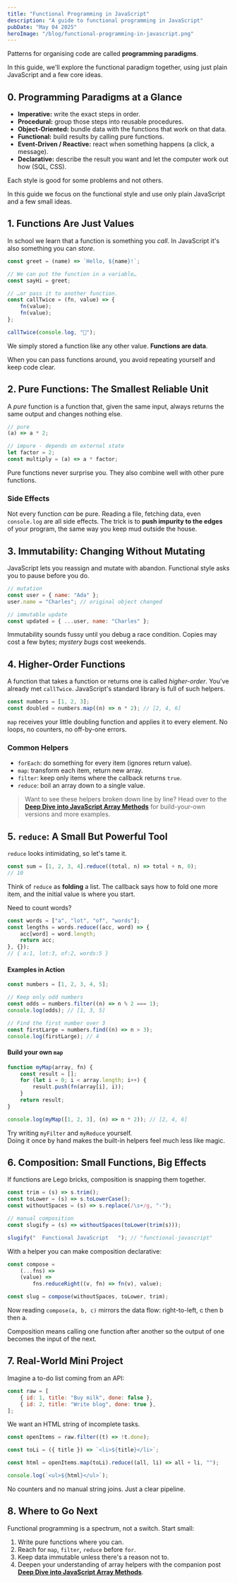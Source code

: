 ```yaml
---
title: "Functional Programming in JavaScript"
description: "A guide to functional programming in JavaScript"
pubDate: "May 04 2025"
heroImage: "/blog/functional-programming-in-javascript.png"
---
```


Patterns for organising code are called **programming paradigms**.

In this guide, we'll explore the functional paradigm together, using just plain JavaScript and a few core ideas.

## 0. Programming Paradigms at a Glance

- **Imperative:** write the exact steps in order.
- **Procedural:** group those steps into reusable procedures.
- **Object-Oriented:** bundle data with the functions that work on that data.
- **Functional:** build results by calling pure functions.
- **Event-Driven / Reactive:** react when something happens (a click, a message).
- **Declarative:** describe the result you want and let the computer work out how (SQL, CSS).

Each style is good for some problems and not others.

In this guide we focus on the functional style and use only plain JavaScript and a few small ideas.

## 1. Functions Are Just Values

In school we learn that a function is something you _call_. In JavaScript it's also something you can _store_.

```js
const greet = (name) => `Hello, ${name}!`;

// We can put the function in a variable…
const sayHi = greet;

// …or pass it to another function.
const callTwice = (fn, value) => {
    fn(value);
    fn(value);
};

callTwice(console.log, "👋");
```

We simply stored a function like any other value. **Functions are data**.

When you can pass functions around, you avoid repeating yourself and keep code clear.

## 2. Pure Functions: The Smallest Reliable Unit

A _pure_ function is a function that, given the same input, always returns the same output and changes nothing else.

```js
// pure
(a) => a * 2;

// impure - depends on external state
let factor = 2;
const multiply = (a) => a * factor;
```

Pure functions never surprise you. They also combine well with other pure functions.

### Side Effects

Not every function _can_ be pure. Reading a file, fetching data, even `console.log` are all side effects. The trick is to **push impurity to the edges** of your program, the same way you keep mud outside the house.

## 3. Immutability: Changing Without Mutating

JavaScript lets you reassign and mutate with abandon. Functional style asks you to pause before you do.

```js
// mutation
const user = { name: "Ada" };
user.name = "Charles"; // original object changed

// immutable update
const updated = { ...user, name: "Charles" };
```

Immutability sounds fussy until you debug a race condition. Copies may cost a few bytes; _mystery bugs_ cost weekends.

## 4. Higher-Order Functions

A function that takes a function or returns one is called _higher-order_. You've already met `callTwice`. JavaScript's standard library is full of such helpers.

```js
const numbers = [1, 2, 3];
const doubled = numbers.map((n) => n * 2); // [2, 4, 6]
```

`map` receives your little doubling function and applies it to every element. No loops, no counters, no off-by-one errors.

### Common Helpers

- `forEach`: do something for every item (ignores return value).
- `map`: transform each item, return new array.
- `filter`: keep only items where the callback returns `true`.
- `reduce`: boil an array down to a single value.

> Want to see these helpers broken down line by line? Head over to the **[Deep Dive into JavaScript Array Methods](/blog/deep-dive-into-javascript-array-methods/)** for build-your-own versions and more examples.

## 5. `reduce`: A Small But Powerful Tool

`reduce` looks intimidating, so let's tame it.

```js
const sum = [1, 2, 3, 4].reduce((total, n) => total + n, 0);
// 10
```

Think of `reduce` as **folding** a list. The callback says how to fold one more item, and the initial value is where you start.

Need to count words?

```js
const words = ["a", "lot", "of", "words"];
const lengths = words.reduce((acc, word) => {
    acc[word] = word.length;
    return acc;
}, {});
// { a:1, lot:3, of:2, words:5 }
```

#### Examples in Action

```js
const numbers = [1, 2, 3, 4, 5];

// Keep only odd numbers
const odds = numbers.filter((n) => n % 2 === 1);
console.log(odds); // [1, 3, 5]

// Find the first number over 3
const firstLarge = numbers.find((n) => n > 3);
console.log(firstLarge); // 4
```

#### Build your own `map`

```js
function myMap(array, fn) {
    const result = [];
    for (let i = 0; i < array.length; i++) {
        result.push(fn(array[i], i));
    }
    return result;
}

console.log(myMap([1, 2, 3], (n) => n * 2)); // [2, 4, 6]
```

Try writing `myFilter` and `myReduce` yourself.  
Doing it once by hand makes the built-in helpers feel much less like magic.

## 6. Composition: Small Functions, Big Effects

If functions are Lego bricks, composition is snapping them together.

```js
const trim = (s) => s.trim();
const toLower = (s) => s.toLowerCase();
const withoutSpaces = (s) => s.replace(/\s+/g, "-");

// manual composition
const slugify = (s) => withoutSpaces(toLower(trim(s)));

slugify("  Functional JavaScript   "); // "functional-javascript"
```

With a helper you can make composition declarative:

```js
const compose =
    (...fns) =>
    (value) =>
        fns.reduceRight((v, fn) => fn(v), value);

const slug = compose(withoutSpaces, toLower, trim);
```

Now reading `compose(a, b, c)` mirrors the data flow: right-to-left, c then b then a.

Composition means calling one function after another so the output of one becomes the input of the next.

## 7. Real-World Mini Project

Imagine a to-do list coming from an API:

```js
const raw = [
    { id: 1, title: "Buy milk", done: false },
    { id: 2, title: "Write blog", done: true },
];
```

We want an HTML string of incomplete tasks.

```js
const openItems = raw.filter((t) => !t.done);

const toLi = ({ title }) => `<li>${title}</li>`;

const html = openItems.map(toLi).reduce((all, li) => all + li, "");

console.log(`<ul>${html}</ul>`);
```

No counters and no manual string joins. Just a clear pipeline.

## 8. Where to Go Next

Functional programming is a spectrum, not a switch. Start small:

1. Write pure functions where you can.
2. Reach for `map`, `filter`, `reduce` before `for`.
3. Keep data immutable unless there's a reason not to.
4. Deepen your understanding of array helpers with the companion post **[Deep Dive into JavaScript Array Methods](/blog/deep-dive-into-javascript-array-methods/)**.
